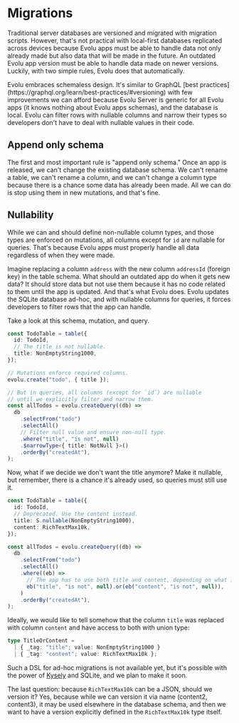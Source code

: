 
# Migrations

Traditional server databases are versioned and migrated with migration scripts.
However, that's not practical with local-first databases replicated across
devices because Evolu apps must be able to handle data not only already made
but also data that will be made in the future. An outdated Evolu app version
must be able to handle data made on newer versions. Luckily, with two
simple rules, Evolu does that automatically.

<Callout>
  Evolu embraces schemaless design. It's similar to GraphQL [best
  practices](https://graphql.org/learn/best-practices/#versioning) with few
  improvements we can afford because Evolu Server is generic for all Evolu apps
  (it knows nothing about Evolu apps schemas), and the database is local. Evolu
  can filter rows with nullable columns and narrow their types so developers
  don't have to deal with nullable values in their code.
</Callout>

## Append only schema

The first and most important rule is "append only schema." Once an app is
released, we can't change the existing database schema. We can't rename a
table, we can't rename a column, and we can't change a column type because
there is a chance some data has already been made. All we can do is stop
using them in new mutations, and that's fine.

## Nullability

While we can and should define non-nullable column types, and those types are
enforced on mutations, all columns except for `id` are nullable for queries.
That's because Evolu apps must properly handle all data regardless of when
they were made.

Imagine replacing a column `address` with the new column `addressId`
(foreign key) in the table schema. What should an outdated app do when
it gets new data? It should store data but not use them because it has
no code related to them until the app is updated. And that's what Evolu does.
Evolu updates the SQLite database ad-hoc, and with nullable columns for
queries, it forces developers to filter rows that the app can handle.

Take a look at this schema, mutation, and query.

```ts
const TodoTable = table({
  id: TodoId,
  // The title is not nullable.
  title: NonEmptyString1000,
});

// Mutations enforce required columns.
evolu.create("todo", { title });

// But in queries, all columns (except for `id`) are nullable
// until we explicitly filter and narrow them.
const allTodos = evolu.createQuery((db) =>
  db
    .selectFrom("todo")
    .selectAll()
    // Filter null value and ensure non-null type.
    .where("title", "is not", null)
    .$narrowType<{ title: NotNull }>()
    .orderBy("createdAt"),
);
```

Now, what if we decide we don't want the title anymore? Make it nullable,
but remember, there is a chance it's already used, so queries must still use it.

```ts
const TodoTable = table({
  id: TodoId,
  // Deprecated. Use the content instead.
  title: S.nullable(NonEmptyString1000),
  content: RichTextMax10k,
});

const allTodos = evolu.createQuery((db) =>
  db
    .selectFrom("todo")
    .selectAll()
    .where((eb) =>
      // The app has to use both title and content, depending on what is available.
      eb("title", "is not", null).or(eb("content", "is not", null)),
    )
    .orderBy("createdAt"),
);
```

Ideally, we would like to tell somehow that the column `title` was replaced with
column `content` and have access to both with union type:

```ts
type TitleOrContent =
  | { _tag: "title"; value: NonEmptyString1000 }
  | { _tag: "content"; value: RichTextMax10k };
```

Such a DSL for ad-hoc migrations is not available yet, but it's possible
with the power of [Kysely](https://kysely.dev) and SQLite, and we plan to
make it soon.

The last question: because `RichTextMax10k` can be a JSON, should we version it?
Yes, because while we can version it via name (content2, content3), it may be
used elsewhere in the database schema, and then we want to have a version
explicitly defined in the `RichTextMax10k` type itself.
